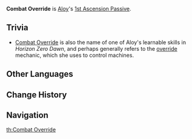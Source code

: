 {{Talent Infobox
|image         = Talent Combat Override.png
|character     = Aloy
|type          = 1st Ascension Passive
|info          = When Aloy receives the Coil effect from [[Frozen Wilds]], her ATK is increased by 16%, while nearby party members' ATK is increased by 8%. This effect lasts 10s.
|utility1      = Party ATK Increase
|utility2      = ATK Increase
}}
'''Combat Override''' is [[Aloy]]'s [[1st Ascension Passive]].

==Trivia==
* [[w:c:horizon:Combat Override|Combat Override]] is also the name of one of Aloy's learnable skills in ''Horizon Zero Dawn'', and perhaps generally refers to the [[w:c:horizon:Override|override]] mechanic, which she uses to control machines.

==Other Languages==
{{Other Languages
|en      = Combat Override
|zhs     = 战斗覆盖
|zhs_rm  = Zhàndòu Fùgài
|zht     = 戰鬥覆蓋
|zht_rm  = Zhàndòu Fùgài
|zh_tl   = Battle Cover
|ja      = 戦闘オーバーライド
|ja_rm   = Sentou Oobaaraido
|ja_tl   = Combat Override
|ko      = 전투 오버라이드
|ko_rm   = Jeontu Obeoraideu
|ko_tl   = Combat Override
|es      = Superposición bélica
|es_tl   = War-like Superposition
|fr      = Surcharge offensive
|fr_tl   = Offensive Overload
|ru      = Боевой перехват
|ru_tl   = 
|th      = Combat Override
|vi      = Chiến Đấu Dồn Dập
|vi_tl   = Ceaseless Fighting
|de      = Kampf-Überbrückung
|de_tl   = Battle Override
|id      = Combat Override
|pt      = Percepção de Combate
|pt_tl   = Perception of Combat
}}

==Change History==
{{Change History|2.1}}
<!--
==References==
{{Reflist}}-->

==Navigation==
{{Talent Navbox|Aloy}}
[[th:Combat Override]]